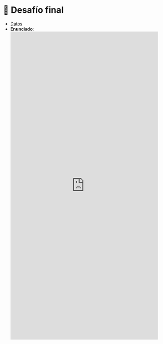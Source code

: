# 	&#129351; Desafío final {-}

* <a href="https://www.google.cl" target="_blank">Datos</a>
* **Enunciado**:
<iframe src="https://docs.google.com/gview?url=https://admisionyregistros.uc.cl/images/pdf/folletos_carreras/estadistica.pdf&embedded=true" style="width:100%; height:1000px;" frameborder="0">PDF de la clase</iframe>
